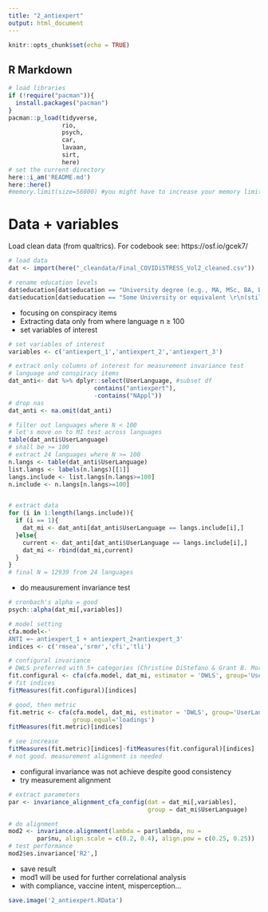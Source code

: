 ```yaml
---
title: "2_antiexpert"
output: html_document
---
```


```r
knitr::opts_chunk$set(echo = TRUE)
```

## R Markdown

```r
# load libraries
if (!require("pacman")){
  install.packages("pacman")
}
pacman::p_load(tidyverse, 
               rio, 
               psych, 
               car,
               lavaan,
               sirt,
               here)
# set the current directory
here::i_am('README.md')
here::here()
#memory.limit(size=56000) #you might have to increase your memory limit
```


# Data + variables          

  Load clean data (from qualtrics). For codebook see: https://osf.io/gcek7/
  
```r
# load data
dat <- import(here("_cleandata/Final_COVIDiSTRESS_Vol2_cleaned.csv")) 

# rename education levels
dat$education[dat$education == "University degree (e.g., MA, MSc, BA, BSc)"] <- "University degree"
dat$education[dat$education == "Some University or equivalent \r\n(still ongoing, or completed a module or more, but did not graduate)"] <- "Some University"
```  
* focusing on conspiracy items
* Extracting data only from where language n ≥ 100
* set variables of interest

```r
# set variables of interest
variables <- c('antiexpert_1','antiexpert_2','antiexpert_3')

# extract only columns of interest for measurement invariance test
# language and conspiracy items
dat_anti<- dat %>% dplyr::select(UserLanguage, #subset df
                        contains("antiexpert"),
                        -contains("NAppl"))
# drop nas
dat_anti <- na.omit(dat_anti)

# filter out languages where N < 100
# let's move on to MI test across languages
table(dat_anti$UserLanguage)
# shall be >= 100
# extract 24 languages where N >= 100
n.langs <- table(dat_anti$UserLanguage)
list.langs <- labels(n.langs)[[1]]
langs.include <- list.langs[n.langs>=100]
n.include <- n.langs[n.langs>=100]


# extract data
for (i in 1:length(langs.include)){
  if (i == 1){
    dat_mi <- dat_anti[dat_anti$UserLanguage == langs.include[i],]
  }else{
    current <- dat_anti[dat_anti$UserLanguage == langs.include[i],]
    dat_mi <- rbind(dat_mi,current)
  }
}
# final N = 12939 from 24 languages
```

* do meausurement invariance test
```r
# cronbach's alpha = good
psych::alpha(dat_mi[,variables])

# model setting
cfa.model<-'
ANTI =~ antiexpert_1 + antiexpert_2+antiexpert_3'
indices <- c('rmsea','srmr','cfi','tli')

# configural invariance
# DWLS preferred with 5+ categories (Christine DiStefano & Grant B. Morgan 2014)
fit.configural <- cfa(cfa.model, dat_mi, estimator = 'DWLS', group='UserLanguage')
# fit indices
fitMeasures(fit.configural)[indices]

# good, then metric
fit.metric <- cfa(cfa.model, dat_mi, estimator = 'DWLS', group='UserLanguage',
                  group.equal='loadings')
fitMeasures(fit.metric)[indices]

# see increase
fitMeasures(fit.metric)[indices]-fitMeasures(fit.configural)[indices]
# not good. measurement alignment is needed
```
* configural invariance was not achieve despite good consistency
* try measurement alignment
```r
# extract parameters
par <- invariance_alignment_cfa_config(dat = dat_mi[,variables], 
                                       group = dat_mi$UserLanguage)

# do alignment
mod2 <- invariance.alignment(lambda = par$lambda, nu =
        par$nu, align.scale = c(0.2, 0.4), align.pow = c(0.25, 0.25))
# test performance
mod2$es.invariance['R2',]
```
* save result
* mod1 will be used for further correlational analysis
* with compliance, vaccine intent, misperception...
```r
save.image('2_antiexpert.RData')
```

